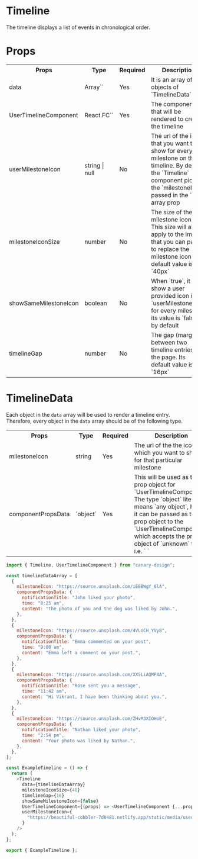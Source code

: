 # Timeline

The timeline displays a list of events in chronological order.

# Props

<table>
  <tr>
    <th>Props</th>
    <th>Type</th>
    <th>Required</th>
    <th>Description</th>
  </tr>
  <tr>
    <td>data</td>
    <td>Array`<TimelineData>`</td>
    <td>Yes</td>
    <td>It is an array of objects of `TimelineData` type</td>
  </tr>
  <tr>
    <td>UserTimelineComponent</td>
    <td>React.FC`<unknown>`</td>
    <td>Yes</td>
    <td>The component that will be rendered to create the timeline</td>
  </tr>
  <tr>
    <td>userMilestoneIcon</td>
    <td>string | null</td>
    <td>No</td>
    <td>
      The url of the icon that you want to show for every milestone on the timeline. By default, the `Timeline` component picks the `milestoneIcon` passed in the `data` array prop
    </td>
  </tr>
   <tr>
    <td>milestoneIconSize</td>
    <td>number</td>
    <td>No</td>
    <td>
      The size of the milestone icon. This size will also apply to the image that you can pass to replace the milestone icon. Its default value is `40px`
    </td>
  </tr> <tr>
    <td>showSameMilestoneIcon</td>
    <td>boolean</td>
    <td>No</td>
    <td>
      When `true`, it will show a user provided icon i.e. `userMilestoneIcon` for every milestone, its value is `false` by default
    </td>
  </tr> <tr>
    <td>timelineGap</td>
    <td>number</td>
    <td>No</td>
    <td>
      The gap (margin) between two timeline entries on the page. Its default value is `16px`
    </td>
  </tr>
</table>

# TimelineData

Each object in the `data` array will be used to render a timeline entry. Therefore, every object in the `data` array should be of the following type.

<table>
  <tr>
    <th>Props</th>
    <th>Type</th>
    <th>Required</th>
    <th>Description</th>
  </tr>
  <tr>
    <td>milestoneIcon</td>
    <td>string</td>
    <td>Yes</td>
    <td>
      The url of the the icon which you want to show for that particular
      milestone
    </td>
  </tr>
  <tr>
    <td>componentPropsData</td>
    <td>`object`</td>
    <td>Yes</td>
    <td>
      This will be used as the prop object for `UserTimelineComponent`. The type
      `object` literally means `any object`, hence it can be passed as the prop
      object to the `UserTimelineComponent` which accepts the prop object of
      `unknown` type i.e. `
      <UserTimelineComponent {...componentPropsData} />`
    </td>
  </tr>
</table>


<BrowserWindow>
  <ExampleTimeline />
</BrowserWindow>

```js title="src/components/ExampleTimeline/index.tsx" showLineNumbers
import { Timeline, UserTimelineComponent } from "canary-design";

const timelineDataArray = [
  {
    milestoneIcon: "https://source.unsplash.com/iEEBWgY_6lA",
    componentPropsData: {
      notificationTitle: "John liked your photo",
      time: "8:25 am",
      content: "The photo of you and the dog was liked by John.",
    },
  },
  {
    milestoneIcon: "https://source.unsplash.com/4VLoCH_YVy8",
    componentPropsData: {
      notificationTitle: "Emma commented on your post",
      time: "9:00 am",
      content: "Emma left a comment on your post.",
    },
  },
  {
    milestoneIcon: "https://source.unsplash.com/XXSLiAQMP4A",
    componentPropsData: {
      notificationTitle: "Rose sent you a message",
      time: "11:42 am",
      content: "Hi Vikrant, I have been thinking about you.",
    },
  },
  {
    milestoneIcon: "https://source.unsplash.com/ZHvM3XIOHoE",
    componentPropsData: {
      notificationTitle: "Nathan liked your photo",
      time: "2:54 pm",
      content: "Your photo was liked by Nathan.",
    },
  },
];

const ExampleTimeline = () => {
  return (
    <Timeline
      data={timelineDataArray}
      milestoneIconSize={40}
      timelineGap={16}
      showSameMilestoneIcon={false}
      UserTimelineComponent={(props) => <UserTimelineComponent {...props} />}
      userMilestoneIcon={
        "https://beautiful-cobbler-7d0481.netlify.app/static/media/user-icon.9ed5eaf22f53676dfcded98a8a61b40b.svg"
      }
    />
  );
};

export { ExampleTimeline };
```
